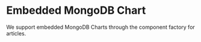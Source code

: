 
<Meta title="Chart" />

# Embedded MongoDB Chart

We support embedded MongoDB Charts through the component factory for articles.

<Preview>
    <Story name="Chart">
        <Chart
            nodeData={{
                options: {
                    id: '6f921f0c-a1ee-4106-839c-412fad3c64e7',
                    width: 760,
                    align: 'center',
                    height: 570,
                    url: 'https://charts.mongodb.com/charts-coronavirus-lwlvn',
                },
            }}
        />
    </Story>
</Preview>
